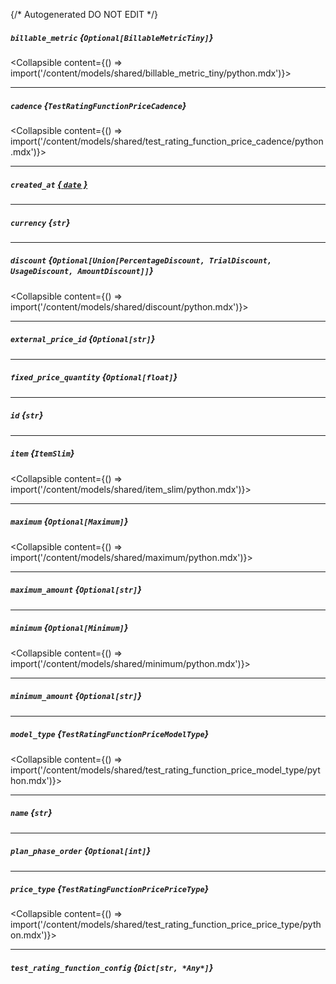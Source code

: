 {/* Autogenerated DO NOT EDIT  */}

##### `billable_metric` *{`Optional[BillableMetricTiny]`}*
<Collapsible content={() => import('/content/models/shared/billable_metric_tiny/python.mdx')}>
</Collapsible>

---
##### `cadence` *{`TestRatingFunctionPriceCadence`}*
<Collapsible content={() => import('/content/models/shared/test_rating_function_price_cadence/python.mdx')}>
</Collapsible>

---
##### `created_at` [*{ `date` }*](https://docs.python.org/3/library/datetime.html#date-objects)

---
##### `currency` *{`str`}*

---
##### `discount` *{`Optional[Union[PercentageDiscount, TrialDiscount, UsageDiscount, AmountDiscount]]`}*
<Collapsible content={() => import('/content/models/shared/discount/python.mdx')}>
</Collapsible>

---
##### `external_price_id` *{`Optional[str]`}*

---
##### `fixed_price_quantity` *{`Optional[float]`}*

---
##### `id` *{`str`}*

---
##### `item` *{`ItemSlim`}*
<Collapsible content={() => import('/content/models/shared/item_slim/python.mdx')}>
</Collapsible>

---
##### `maximum` *{`Optional[Maximum]`}*
<Collapsible content={() => import('/content/models/shared/maximum/python.mdx')}>
</Collapsible>

---
##### `maximum_amount` *{`Optional[str]`}*

---
##### `minimum` *{`Optional[Minimum]`}*
<Collapsible content={() => import('/content/models/shared/minimum/python.mdx')}>
</Collapsible>

---
##### `minimum_amount` *{`Optional[str]`}*

---
##### `model_type` *{`TestRatingFunctionPriceModelType`}*
<Collapsible content={() => import('/content/models/shared/test_rating_function_price_model_type/python.mdx')}>
</Collapsible>

---
##### `name` *{`str`}*

---
##### `plan_phase_order` *{`Optional[int]`}*

---
##### `price_type` *{`TestRatingFunctionPricePriceType`}*
<Collapsible content={() => import('/content/models/shared/test_rating_function_price_price_type/python.mdx')}>
</Collapsible>

---
##### `test_rating_function_config` *{`Dict[str, *Any*]`}*

